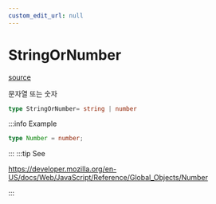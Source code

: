 ```yaml
---
custom_edit_url: null
---
```


# StringOrNumber
<div className="doc-side">
<div className="doc-main-source">

[source](https://github.com/naver/typedoc-to-mdx/blob/0200f05/dummy-project/typedef/DummyTypedef.ts#L10)

</div>
</div>

<div className="doc-subtitle">

문자열 또는 숫자

</div>

```ts
type StringOrNumber= string | number
```

:::info Example

```ts
type Number = number;
```

:::
:::tip See

https://developer.mozilla.org/en-US/docs/Web/JavaScript/Reference/Global_Objects/Number

:::